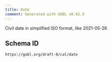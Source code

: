 ```yaml
---
title: Date
comment: Generated with GOBL v0.42.3
---
```


Civil date in simplified ISO format, like 2021-05-26

## Schema ID

`https://gobl.org/draft-0/cal/date`


